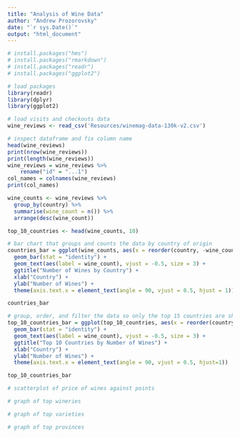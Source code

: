 ```yaml
---
title: "Analysis of Wine Data"
author: "Andrew Prozorovsky"
date: "`r sys.Date()`"
output: "html_document"
---
```


```r
# install.packages("hms")
# install.packages("rmarkdown")
# install.packages("readr")
# install.packages("ggplot2")
```

```r
# load packages
library(readr)
library(dplyr)
library(ggplot2)
```

```r
# load visits and checkouts data
wine_reviews <- read_csv('Resources/winemag-data-130k-v2.csv')
```

```r
# inspect dataframe and fix column name
head(wine_reviews)
print(nrow(wine_reviews))
print(length(wine_reviews))
wine_reviews = wine_reviews %>%
    rename("id" = "...1")
col_names = colnames(wine_reviews)
print(col_names)
```

```r
wine_counts <- wine_reviews %>%
  group_by(country) %>%
  summarise(wine_count = n()) %>%
  arrange(desc(wine_count))

top_10_countries <- head(wine_counts, 10)
```

```r
# bar chart that groups and counts the data by country of origin
countries_bar = ggplot(wine_counts, aes(x = reorder(country, -wine_count), y = wine_count)) + 
  geom_bar(stat = "identity") +
  geom_text(aes(label = wine_count), vjust = -0.5, size = 3) +
  ggtitle("Number of Wines by Country") +
  xlab("Country") +
  ylab("Number of Wines") +
  theme(axis.text.x = element_text(angle = 90, vjust = 0.5, hjust = 1))

countries_bar
```

```r
# group, order, and filter the data so only the top 15 countries are shown on the chart
top_10_countries_bar = ggplot(top_10_countries, aes(x = reorder(country, -wine_count), y = wine_count)) +
  geom_bar(stat = "identity") +
  geom_text(aes(label = wine_count), vjust = -0.5, size = 3) +
  ggtitle("Top 10 Countries by Number of Wines") +
  xlab("Country") +
  ylab("Number of Wines") + 
  theme(axis.text.x = element_text(angle = 90, vjust = 0.5, hjust=1))

top_10_countries_bar
```

```r
# scatterplot of price of wines against points

```

```r
# graph of top wineries

```

```r
# graph of top varieties

```


```r
# graph of top provinces

```